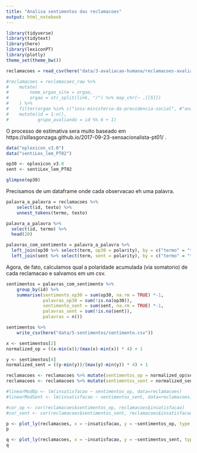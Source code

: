 ```yaml
---
title: "Analisa sentimentos das reclamacoes"
output: html_notebook
---
```


```r
library(tidyverse)
library(tidytext)
library(here)
library(lexiconPT)
library(plotly)
theme_set(theme_bw())
```

```r
reclamacoes = read_csv(here("data/3-avaliacao-humana/reclamacoes-avaliadas-20190515.csv"))

#reclamacoes = reclamacoes_raw %>% 
#    mutate(
#        nome_orgao_site = orgao,
#        orgao = str_split(link, "/") %>% map_chr(~ .[[5]])
#    ) %>% 
#    filter(orgao %in% c("inss-ministerio-da-previdencia-social", #"anac-agencia-nacional-de-aviacao-civil")) %>% 
#    mutate(id = 1:n(), 
#           grupo_avaliando = id %% 6 + 1) 
```

O processo de estimativa sera muito baseado em https://sillasgonzaga.github.io/2017-09-23-sensacionalista-pt01/ . 

```r
data("oplexicon_v3.0")
data("sentiLex_lem_PT02")

op30 <- oplexicon_v3.0
sent <- sentiLex_lem_PT02

glimpse(op30)
```

Precisamos de um dataframe onde cada observacao eh uma palavra. 

```r
palavra_a_palavra = reclamacoes %>% 
    select(id, texto) %>% 
    unnest_tokens(termo, texto)

palavra_a_palavra %>%
  select(id, termo) %>%
  head(20)

palavras_com_sentimento = palavra_a_palavra %>% 
  left_join(op30 %>% select(term, op30 = polarity), by = c("termo" = "term")) %>% 
  left_join(sent %>% select(term, sent = polarity), by = c("termo" = "term")) 
```

Agora, de fato, calculamos qual a polaridade acumulada (via somatorio) de cada reclamacao e salvamos em um csv.

```r
sentimentos = palavras_com_sentimento %>% 
    group_by(id) %>%
    summarise(sentimento_op30 = sum(op30, na.rm = TRUE) *-1,
              palavras_op30 = sum(!is.na(op30)),
              sentimento_sent = sum(sent, na.rm = TRUE) *-1, 
              palavras_sent = sum(!is.na(sent)), 
              palavras = n())

sentimentos %>% 
    write_csv(here("data/5-sentimentos/sentimento.csv"))

x <- sentimentos[2]
normalized_op = ((x-min(x))/(max(x)-min(x)) * 4) + 1

y <- sentimentos[4]
normalized_sent = ((y-min(y))/(max(y)-min(y)) * 4) + 1 

reclamacoes <- reclamacoes %>% mutate(sentimentos_op = normalized_op$sentimento_op30)
reclamacoes <- reclamacoes %>% mutate(sentimentos_sent = normalized_sent$sentimento_sent)

#linearModOp <- lm(insatisfacao ~ sentimentos_op, data=reclamacoes) 
#linearModSent <- lm(insatisfacao ~ sentimentos_sent, data=reclamacoes)

#cor_op <- cor(reclamacoes$sentimentos_op, reclamacoes$insatisfacao)
#cor_sent <- cor(reclamacoes$sentimentos_sent, reclamacoes$insatisfacao)

p <- plot_ly(reclamacoes, x = ~insatisfacao, y = ~sentimentos_op, type = 'scatter')
p

q <- plot_ly(reclamacoes, x = ~insatisfacao, y = ~sentimentos_sent, type = 'scatter')
q
```

